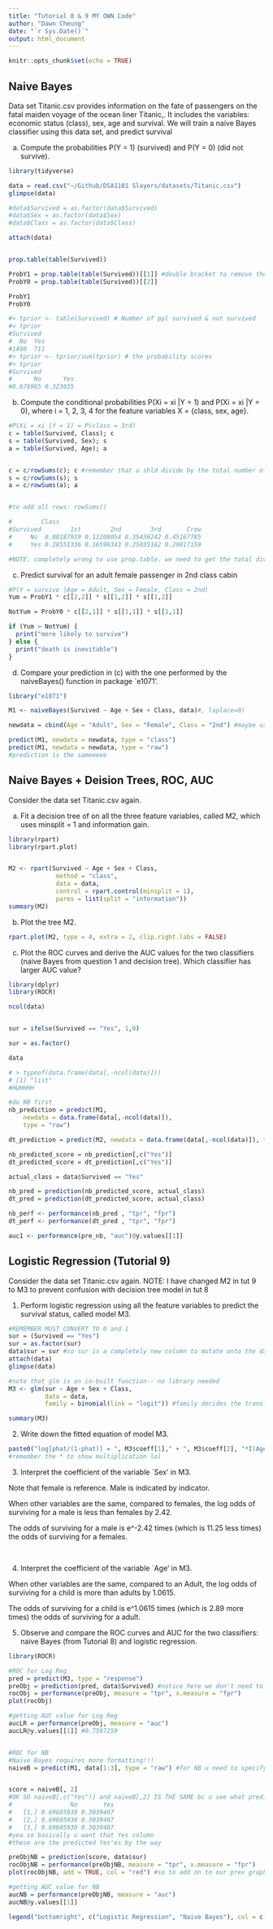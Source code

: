 ```yaml
---
title: "Tutorial 8 & 9 MY OWN Code"
author: "Dawn Cheung"
date: "`r Sys.Date()`"
output: html_document
---
```


```r
knitr::opts_chunk$set(echo = TRUE)
```

## Naive Bayes

Data set Titanic.csv provides information on the fate of passengers on the fatal maiden voyage of the ocean liner Titanic,. It includes the variables: economic status (class), sex, age and survival. We will train a naive Bayes classifier using this data set, and predict survival


(a) Compute the probabilities P(Y = 1) (survived) and P(Y = 0) (did not survive).
```r
library(tidyverse)

data = read.csv("~/Github/DSA1101 Slayers/datasets/Titanic.csv")
glimpse(data)

#data$Survived = as.factor(data$Survived)
#data$Sex = as.factor(data$Sex)
#data$Class = as.factor(data$Class)

attach(data)


prop.table(table(Survived))

ProbY1 = prop.table(table(Survived))[[1]] #double bracket to remove the column name
ProbY0 = prop.table(table(Survived))[[2]]

ProbY1
ProbY0

#> tprior <- table(Survived) # Number of ppl survived & not survived
#> tprior
#Survived
#  No  Yes 
#1490  711 
#> tprior <- tprior/sum(tprior) # the probability scores
#> tprior
#Survived
#      No      Yes 
#0.676965 0.323035 

```


(b) Compute the conditional probabilities P(Xi = xi |Y = 1) and P(Xi = xi |Y = 0), where i = 1, 2, 3, 4 for the feature variables X = {class, sex, age}.
```r
#P(Xi = xi |Y = 1) = P(class = 3rd)
c = table(Survived, Class); c
s = table(Survived, Sex); s
a = table(Survived, Age); a


c = c/rowSums(c); c #remember that u shld divide by the total number of yes/no OF THE WHOLE DATASET
s = c/rowSums(s); s
a = c/rowSums(a); a


#to add all rows: rowSums()

#        Class
#Survived        1st        2nd        3rd       Crew
#     No  0.08187919 0.11208054 0.35436242 0.45167785
#     Yes 0.28551336 0.16596343 0.25035162 0.29817159

#NOTE: completely wrong to use prop.table. we need to get the total divisible to be the entire dataset(?)

```

(c) Predict survival for an adult female passenger in 2nd class cabin
```r
#P(Y = survive |Age = Adult, Sex = Female, Class = 2nd)
Yum = ProbY1 * c[[2,2]] * s[[1,2]] * s[[1,2]]

NotYum = ProbY0 * c[[2,1]] * s[[1,1]] * s[[1,1]]

if (Yum > NotYum) {
  print("more likely to survive")
} else {
  print("death is inevitable")
}
```

(d) Compare your prediction in (c) with the one performed by the naiveBayes() function in package `e1071'.
```r
library("e1071")

M1 <- naiveBayes(Survived ~ Age + Sex + Class, data)#, laplace=0)

newdata = cbind(Age = "Adult", Sex = "Female", Class = "2nd") #maybe use data.frame() instead

predict(M1, newdata = newdata, type = "class")
predict(M1, newdata = newdata, type = "raw")
#prediction is the sameeeee
```



## Naive Bayes + Deision Trees, ROC, AUC

Consider the data set Titanic.csv again.

(a) Fit a decision tree of on all the three feature variables, called M2, which uses minsplit = 1 and information gain.
```r
library(rpart)
library(rpart.plot)


M2 <- rpart(Survived ~ Age + Sex + Class,
             method = "class",
             data = data,
             control = rpart.control(minsplit = 1),
             parms = list(split = "information"))
summary(M2)

```

(b) Plot the tree M2.
```r
rpart.plot(M2, type = 4, extra = 2, clip.right.labs = FALSE)
```

(c) Plot the ROC curves and derive the AUC values for the two classifiers (naive Bayes from question 1 and decision tree). Which classifier has larger AUC value?
```r
library(dplyr)
library(ROCR)

ncol(data)


sur = ifelse(Survived == "Yes", 1,0)

sur = as.factor()

data

# > typeof(data.frame(data[,-ncol(data)]))
# [1] "list"
#HUHHHH

#do NB first
nb_prediction = predict(M1,
    newdata = data.frame(data[,-ncol(data)]),
    type = "raw")

dt_prediction = predict(M2, newdata = data.frame(data[,-ncol(data)]), type = "raw")

nb_predicted_score = nb_prediction[,c("Yes")]
dt_predicted_score = dt_prediction[,c("Yes")]

actual_class = data$Survived == "Yes"

nb_pred = prediction(nb_predicted_score, actual_class)
dt_pred = prediction(dt_predicted_score, actual_class)

nb_perf <- performance(nb_pred , "tpr", "fpr")
dt_perf <- performance(dt_pred , "tpr", "fpr")

auc1 <- performance(pre_nb, "auc")@y.values[[1]]

```


## Logistic Regression (Tutorial 9)

Consider the data set Titanic.csv again.
NOTE: I have changed M2 in tut 9 to M3 to prevent confusion with decision tree model in tut 8

1) Perform logistic regression using all the feature variables to predict the survival status, called model M3.
```r
#REMEMBER MUST CONVERT TO 0 and 1
sur = (Survived == "Yes")
sur = as.factor(sur)
data$sur = sur #so sur is a completely new column to mutate onto the database
attach(data)
glimpse(data)

#note that glm is an in-built function-- no library needed
M3 <- glm(sur ~ Age + Sex + Class,
          data = data,
          family = binomial(link = "logit")) #family decides the transformation g from g(y)

summary(M3)

```


2) Write down the fitted equation of model M3.
```r
paste0("log[phat/(1-phat)] = ", M3$coeff[1]," + ", M3$coeff[2], "*I(Age = Child) + ", M3$coeff[3], "*I(Sex = Male) + ", M3$coeff[4], "*I(Class = 2nd) + ", M3$coeff[5], "*I(Class = 3rd) + ", M3$coeff[6], "*I(Class = Crew)")
#remember the * to show multiplication lol
```


3) Interpret the coefficient of the variable `Sex' in M3.


Note that female is reference. Male is indicated by indicator.


When other variables are the same, compared to females, the log odds of surviving for a male is less than females by 2.42.


The odds of surviving for a male is e^-2.42 times (which is 11.25 less times) the odds of surviving for a females.

<br>

4) Interpret the coefficient of the variable `Age' in M3.


When other variables are the same, compared to an Adult, the log odds of surviving for a child is more than adults by 1.0615.


The odds of surviving for a child is e^1.0615 times (which is 2.89 more times) the odds of surviving for a adult.


5) Observe and compare the ROC curves and AUC for the two classifiers: naive Bayes (from Tutorial 8) and logistic regression.
```r
library(ROCR)

#ROC for Log Reg
pred = predict(M3, type = "response")
preObj = prediction(pred, data$Survived) #notice here we don't need to use sur, the OG column is fine
rocObj = performance(preObj, measure = "tpr", x.measure = "fpr")
plot(rocObj)

#getting AUC value for Log Reg
aucLR = performance(preObj, measure = "auc")
aucLR@y.values[[1]] #0.7597259


#ROC for NB
#Naive Bayes requires more formatting!!!
naiveB = predict(M1, data[1:3], type = "raw") #for NB u need to specify what response variables (from the database) are needed


score = naiveB[, 2] 
#OK SO naiveB[,c("Yes")] and naiveB[,2] IS THE SAME bc u see what predict() returns
#                No       Yes
#   [1,] 0.69605930 0.3039407
#   [2,] 0.69605930 0.3039407
#   [3,] 0.69605930 0.3039407
#yea so basically u want that Yes column
#these are the predicted Yes'es by the way

preObjNB = prediction(score, data$sur)
rocObjNB = performance(preObjNB, measure = "tpr", x.measure = "fpr")
plot(rocObjNB, add = TRUE, col = "red") #so to add on to our prev graph

#getting AUC value for NB
aucNB = performance(preObjNB, measure = "auc")
aucNB@y.values[[1]]

legend("bottomright", c("Logistic Regression", "Naive Bayes"), col = c("black", "red"), lty = 1)

```



